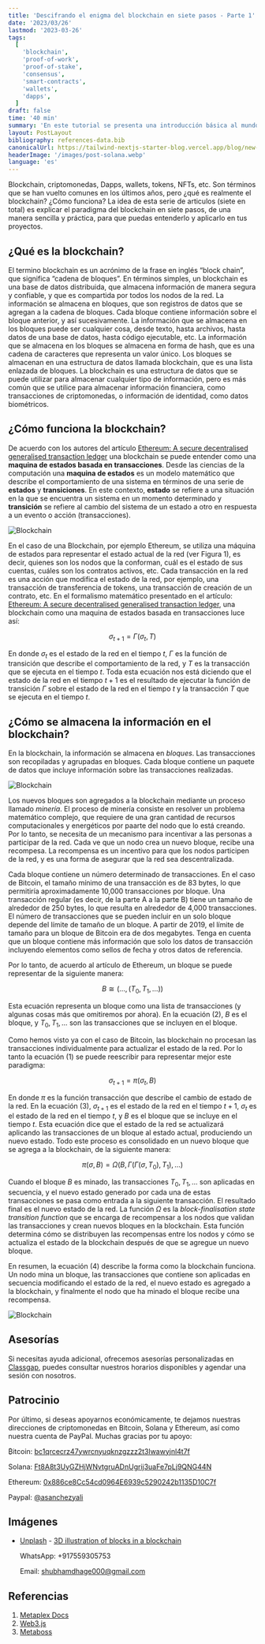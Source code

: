 ```yaml
---
title: 'Descifrando el enigma del blockchain en siete pasos - Parte 1'
date: '2023/03/26'
lastmod: '2023-03-26'
tags:
  [
    'blockchain',
    'proof-of-work',
    'proof-of-stake',
    'consensus',
    'smart-contracts',
    'wallets',
    'dapps',
  ]
draft: false
time: '40 min'
summary: 'En este tutorial se presenta una introducción básica al mundo del blockchain en siete pasos. Se explican los conceptos clave de la tecnología, desde la estructura básica de los bloques hasta los algoritmos de consenso, como prueba de trabajo y prueba de participación. También se discuten los smart contracts, los wallets y las aplicaciones descentralizadas (dApps), y cómo estas herramientas permiten el desarrollo de aplicaciones descentralizadas. Al final de este tutorial, se espera que los lectores tengan una comprensión sólida de los fundamentos del blockchain y cómo se utiliza en el mundo de las criptomonedas y más allá.'
layout: PostLayout
bibliography: references-data.bib
canonicalUrl: https://tailwind-nextjs-starter-blog.vercel.app/blog/new-features-in-v1/
headerImage: '/images/post-solana.webp'
language: 'es'
---
```


Blockchain, criptomonedas, Dapps, wallets, tokens, NFTs, etc. Son términos que se han vuelto comunes en los últimos años, pero ¿qué es realmente el blockchain? ¿Cómo funciona? La idea de esta serie de articulos (siete en total) es explicar el paradigma del blockchain en siete pasos, de una manera sencilla y práctica, para que puedas entenderlo y aplicarlo en tus proyectos.

## ¿Qué es la blockchain?

El termino blockchain es un acrónimo de la frase en inglés “block chain”, que significa “cadena de bloques”. En términos simples, un blockchain es una base de datos distribuida, que almacena información de manera segura y confiable, y que es compartida por todos los nodos de la red. La información se almacena en bloques, que son registros de datos que se agregan a la cadena de bloques. Cada bloque contiene información sobre el bloque anterior, y así sucesivamente. La información que se almacena en los bloques puede ser cualquier cosa, desde texto, hasta archivos, hasta datos de una base de datos, hasta código ejecutable, etc. La información que se almacena en los bloques se almacena en forma de hash, que es una cadena de caracteres que representa un valor único. Los bloques se almacenan en una estructura de datos llamada blockchain, que es una lista enlazada de bloques. La blockchain es una estructura de datos que se puede utilizar para almacenar cualquier tipo de información, pero es más común que se utilice para almacenar información financiera, como transacciones de criptomonedas, o información de identidad, como datos biométricos.

## ¿Cómo funciona la blockchain?

De acuerdo con los autores del artículo [Ethereum: A secure decentralised generalised transaction ledger](https://ethereum.github.io/yellowpaper/paper.pdf) una blockchain se puede entender como una **maquina de estados basada en transacciones**. Desde las ciencias de la computación una **maquina de estados** es un modelo matemático que describe el comportamiento de una sistema en términos de una serie de **estados** y **transiciones**. En este contexto, **estado** se refiere a una situación en la que se encuentra un sistema en un momento determinado y **transición** se refiere al cambio del sistema de un estado a otro en respuesta a un evento o acción (transacciones).

![Blockchain](/images/blockchain1.png#center 'Figura 1. Blockchain como maquina de estados basado en transacciones')

En el caso de una Blockchain, por ejemplo Ethereum, se utiliza una máquina de estados para representar el estado actual de la red (ver Figura 1), es decir, quienes son los nodos que la conforman, cuál es el estado de sus cuentas, cuáles son los contratos activos, etc. Cada transacción en la red es una acción que modifica el estado de la red, por ejemplo, una transacción de transferencia de tokens, una transacción de creación de un contrato, etc. En el formalismo matemático presentado en el artículo: [Ethereum: A secure decentralised generalised transaction ledger](https://ethereum.github.io/yellowpaper/paper.pdf), una blockchain como una maquina de estados basada en transacciones luce así:

$$
\begin{equation}
\sigma_{t+1} = \Gamma(\sigma_{t}, T)
\end{equation}
$$

En donde $\sigma_{t}$ es el estado de la red en el tiempo $t$, $\Gamma$ es la función de transición que describe el comportamiento de la red, y $T$ es la transacción que se ejecuta en el tiempo $t$. Toda esta ecuación nos está diciendo que el estado de la red en el tiempo $t+1$ es el resultado de ejecutar la función de transición $\Gamma$ sobre el estado de la red en el tiempo $t$ y la transacción $T$ que se ejecuta en el tiempo $t$.

## ¿Cómo se almacena la información en el blockchain?

En la blockchain, la información se almacena en _bloques_. Las transacciones son recopiladas y agrupadas en bloques. Cada bloque contiene un paquete de datos que incluye información sobre las transacciones realizadas.

![Blockchain](/images/blockchain2.png#center 'Figura 2. Las transacciones son recopiladas y agrupadas en bloques. Cada bloque contiene un paquete de datos.')

Los nuevos bloques son agregados a la blockchain mediante un proceso llamado _minería_. El proceso de minería consiste en resolver un problema matemático complejo, que requiere de una gran cantidad de recursos computacionales y energéticos por paarte del nodo que lo está creando. Por lo tanto, se necesita de un mecanismo para incentivar a las personas a participar de la red. Cada ve que un nodo crea un nuevo bloque, recibe una recompesa. La recompensa es un incentivo para que los nodos participen de la red, y es una forma de asegurar que la red sea descentralizada.

Cada bloque contiene un número determinado de transacciones. En el caso de Bitcoin, el tamaño mínimo de una transacción es de 83 bytes, lo que permitiría aproximadamente 10,000 transacciones por bloque. Una transacción regular (es decir, de la parte A a la parte B) tiene un tamaño de alrededor de 250 bytes, lo que resulta en alrededor de 4,000 transacciones. El número de transacciones que se pueden incluir en un solo bloque depende del límite de tamaño de un bloque. A partir de 2019, el límite de tamaño para un bloque de Bitcoin era de dos megabytes. Tenga en cuenta que un bloque contiene más información que solo los datos de transacción incluyendo elementos como sellos de fecha y otros datos de referencia.

Por lo tanto, de acuerdo al artículo de Ethereum, un bloque se puede representar de la siguiente manera:

$$
\begin{equation}
B \cong (\dots, (T_0, T_1, \dots))
\end{equation}
$$

Esta ecuación representa un bloque como una lista de transacciones (y algunas cosas más que omitiremos por ahora). En la ecuación (2), $B$ es el bloque, y $T_0, T_1, \dots$ son las transacciones que se incluyen en el bloque.

Como hemos visto ya con el caso de Bitcoin, las blockchain no procesan las transacciones individualmente para actualizar el estado de la red. Por lo tanto la ecuación (1) se puede reescribir para representar mejor este paradigma:

$$
\begin{equation}
\sigma_{t+1} = \pi (\sigma_t, B)
\end{equation}
$$

En donde $\pi$ es la función transacción que describe el cambio de estado de la red. En la ecuación (3), $\sigma_{t+1}$ es el estado de la red en el tiempo $t+1$, $\sigma_{t}$ es el estado de la red en el tiempo $t$, y $B$ es el bloque que se incluye en el tiempo $t$. Esta ecuación dice que el estado de la red se actualizará aplicando las transacciones de un bloque al estado actual, produciendo un nuevo estado. Todo este proceso es consolidado en un nuevo bloque que se agrega a la blockchain, de la siguiente manera:

$$
\begin{equation}
\pi(\sigma, B) = \Omega(B, \Gamma(\Gamma(\sigma, T_0), T_1), \dots)
\end{equation}
$$

Cuando el bloque $B$ es minado, las transacciones $T_0, T_1, \dots$ son aplicadas en secuencia, y el nuevo estado generado por cada una de estas transacciones se pasa como entrada a la siguiente transacción. El resultado final es el nuevo estado de la red. La función $\Omega$ es la _block-finalisation state transition function_ que se encarga de recompensar a los nodos que validan las transacciones y crean nuevos bloques en la blockchain. Esta función determina cómo se distribuyen las recompensas entre los nodos y cómo se actualiza el estado de la blockchain después de que se agregue un nuevo bloque.

En resumen, la ecuación (4) describe la forma como la blockchain funciona. Un nodo mina un bloque, las transacciones que contiene son aplicadas en secuencia modificando el estado de la red, el nuevo estado es agregado a la blockchain, y finalmente el nodo que ha minado el bloque recibe una recompensa.

![Blockchain](/images/blockchain3.png#center 'Figura 3. Desde el punto de vista de los estados. Una blockchain puede ser entendida como una cadena de estados.')

## Asesorías

Si necesitas ayuda adicional, ofrecemos asesorías personalizadas en [Classgap](https://www.classgap.com/es-co/tutor/alejandro-sanchez-yali), puedes consultar nuestros horarios disponibles y agendar una sesión con nosotros.

## Patrocinio

Por último, si deseas apoyarnos económicamente, te dejamos nuestras direcciones de criptomonedas en Bitcoin, Solana y Ethereum, así como nuestra cuenta de PayPal. Muchas gracias por tu apoyo:

₿itcoin: [bc1qrcecrz47ywrcnyuqknzgzzz2t3lwawyjnl4t7f](https://www.exodus.com/)

Solana: [Ft8A8t3UyGZHjWNvtgruADnUgrij3uaFe7pLj9QNG44N](https://phantom.app/)

Ethereum: [0x886ce8Cc54cd0964E6939c5290242b1135D10C7f](https://metamask.io/)

Paypal: [@asanchezyali](https://paypal.me/asanchezyali?country.x=CO&locale.x=es_XC)

## Imágenes

- [Unplash](https://unsplash.com/) - [3D illustration of blocks in a blockchain](https://unsplash.com/photos/_rZnChsIFuQ)

  WhatsApp: +917559305753

  Email: shubhamdhage000@gmail.com

## Referencias

1. [Metaplex Docs](https://docs.metaplex.com/)
2. [Web3.js](https://github.com/ChainSafe/web3.js)
3. [Metaboss](https://metaboss.rs/update.html)
